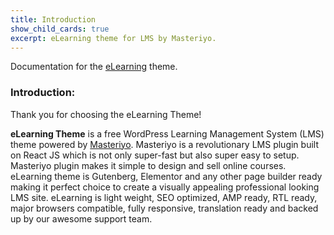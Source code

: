 ```yaml
---
title: Introduction
show_child_cards: true
excerpt: eLearning theme for LMS by Masteriyo.
---
```


Documentation for the [eLearning](https://wordpress.org/themes/elearning/) theme.

### Introduction: 

Thank you for choosing the eLearning Theme! 

**eLearning Theme** is a free WordPress Learning Management System (LMS) theme powered by [Masteriyo](https://masteriyo.com/wordpress-lms/).  Masteriyo is a revolutionary LMS plugin built on React JS which is not only super-fast but also super easy to setup. Masteriyo plugin makes it simple to design and sell online courses. eLearning theme is Gutenberg, Elementor and any other page builder ready making it perfect choice to create a visually appealing professional looking LMS site. eLearning is light weight, SEO optimized, AMP ready, RTL ready, major browsers compatible, fully responsive, translation ready and backed up by our awesome support team.